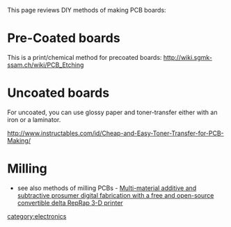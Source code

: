 This page reviews DIY methods of making PCB boards:

=Pre-Coated boards=
This is a print/chemical method for precoated boards: http://wiki.sgmk-ssam.ch/wiki/PCB_Etching

= Uncoated boards=
For uncoated, you can use glossy paper and toner-transfer either with an iron or a laminator.

http://www.instructables.com/id/Cheap-and-Easy-Toner-Transfer-for-PCB-Making/

= Milling =
* see also methods of milling PCBs - [[Multi-material additive and subtractive prosumer digital fabrication with a free and open-source convertible delta RepRap 3-D printer ]]
[[category:electronics]]